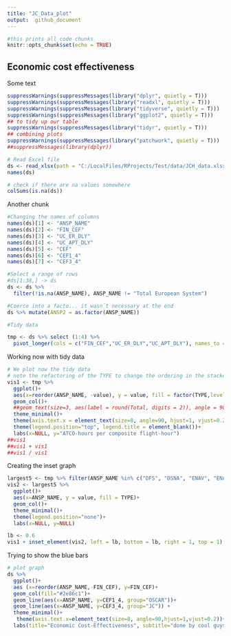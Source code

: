 ```yaml
---
title: "JC_Data_plot"
output:  github_document
---
```


```r
#this prints all code chunks
knitr::opts_chunk$set(echo = TRUE)
```

## Economic cost effectiveness

Some text

```r
suppressWarnings(suppressMessages(library("dplyr", quietly = T)))
suppressWarnings(suppressMessages(library("readxl", quietly = T)))
suppressWarnings(suppressMessages(library("tidyverse", quietly = T)))
suppressWarnings(suppressMessages(library("ggplot2", quietly = T)))
## to tidy up our table
suppressWarnings(suppressMessages(library("tidyr", quietly = T)))
## combining plots
suppressWarnings(suppressMessages(library("patchwork", quietly = T)))
##suppressMessages(library(dplyr))

# Read Excel file
ds <- read_xlsx(path = "C:/LocalFiles/RProjects/Test/data/JCH_data.xlsx", sheet="Sheet2")
names(ds)

# check if there are na values somewhere
colSums(is.na(ds))

```

Another chunk
```r
#Changing the names of columns
names(ds)[1] <- "ANSP_NAME"
names(ds)[2] <- "FIN_CEF"
names(ds)[3] <- "UC_ER_DLY"
names(ds)[4] <- "UC_APT_DLY"
names(ds)[5] <- "CEF"
names(ds)[6] <- "CEF1_4"
names(ds)[7] <- "CEF3_4"

#Select a range of rows
#ds[1:38,] -> ds 
ds <- ds %>% 
  filter(!is.na(ANSP_NAME), ANSP_NAME != "Total European System")

#Coerce into a facto... it wasn´t necessary at the end
ds %>% mutate(ANSP2 = as.factor(ANSP_NAME))

#Tidy data

tmp <- ds %>% select (1:4) %>% 
  pivot_longer(cols = c("FIN_CEF","UC_ER_DLY","UC_APT_DLY"), names_to = "TYPE", values_to ="value") 

```

Working now with tidy data
```r
# We plot now the tidy data
# note the refactoring of the TYPE to change the ordering in the stacked bar
vis1 <- tmp %>%
  ggplot()+
  aes(x=reorder(ANSP_NAME, -value), y = value, fill = factor(TYPE,levels=c("UC_ER_DLY", "UC_APT_DLY", "FIN_CEF")))+
  geom_col()+ 
  ##geom_text(size=3, aes(label = round(Total, digits = 2)), angle = 90, vjust = +0.5, hjust = +1)+
  theme_minimal()+
  theme(axis.text.x = element_text(size=8, angle=90, hjust=1, vjust=0.2))+
  theme(legend.position="top", legend.title = element_blank())+
  labs(x=NULL, y="ATCO-hours per composite flight-hour")
##vis1
##vis1 + vis1
##vis1 / vis1
```
Creating the inset graph

```r
largest5 <- tmp %>% filter(ANSP_NAME %in% c("DFS", "DSNA", "ENAV", "ENAIRE", "NATS (Continental)"))
vis2 <- largest5 %>%
  ggplot()+
  aes(x=ANSP_NAME, y = value, fill = TYPE)+
  geom_col()+
  theme_minimal()+
  theme(legend.position="none")+
  labs(x=NULL, y=NULL)

lb <- 0.6
vis1 + inset_element(vis2, left = lb, bottom = lb, right = 1, top = 1)
```


Trying to show the blue bars

```r
# plot graph
ds %>%
  ggplot()+
  aes (x=reorder(ANSP_NAME,-FIN_CEF), y=FIN_CEF)+
  geom_col(fill="#2e86c1")+
  geom_line(aes(x=ANSP_NAME, y=CEF1_4, group="OSCAR"))+
  geom_line(aes(x=ANSP_NAME, y=CEF3_4, group="JC")) +
  theme_minimal()+
   theme(axis.text.x=element_text(size=8, angle=90,hjust=1,vjust=0.2))+
  labs(title="Economic Cost-Effectiveness", subtitle="done by cool guys", caption="this is my caption", x=NULL, y="Financial Cost-Efficiency (€)")
```

